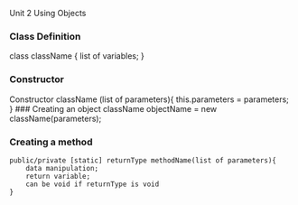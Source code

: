 Unit 2 Using Objects

### Class Definition
class className { 
    list of variables;
}

### Constructor
Constructor className (list of parameters){ 
    this.parameters = parameters;
}
### Creating an object
className objectName = new className(parameters);

### Creating a method
```
public/private [static] returnType methodName(list of parameters){
    data manipulation;
    return variable;
    can be void if returnType is void
}
```